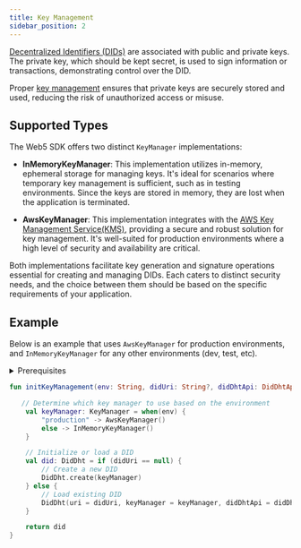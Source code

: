 ```yaml
---
title: Key Management
sidebar_position: 2
---
```


[Decentralized Identifiers (DIDs)](/docs/web5/learn/decentralized-identifiers) are associated with public and private keys. 
The private key, which should be kept secret, is used to sign information or transactions, demonstrating control over the DID. 

Proper [key management](https://en.wikipedia.org/wiki/Key_management) ensures that private keys are securely stored and used, reducing the risk of unauthorized access or misuse.

## Supported Types

The Web5 SDK offers two distinct `KeyManager` implementations:

* **InMemoryKeyManager**: This implementation utilizes in-memory, ephemeral storage for managing keys. 
It's ideal for scenarios where temporary key management is sufficient, such as in testing environments. 
Since the keys are stored in memory, they are lost when the application is terminated.

* **AwsKeyManager**: This implementation integrates with the [AWS Key Management Service(KMS)](https://docs.aws.amazon.com/kms/latest/developerguide/overview.html), providing a secure and robust solution for key management. 
It's well-suited for production environments where a high level of security and availability are critical.

Both implementations facilitate key generation and signature operations essential for creating and managing DIDs. Each caters to distinct security needs, and the choice between them should be based on the specific requirements of your application.

## Example
Below is an example that uses `AwsKeyManager` for production environments, and `InMemoryKeyManager` for any other environments (dev, test, etc).

<details>
<summary>Prerequisites</summary>

**Install Package**

```bash
npm i @web5/crypto @web5/dids
```

**Import Classes**

```kotlin title="Kotlin"
import web5.sdk.crypto.AwsKeyManager
import web5.sdk.crypto.InMemoryKeyManager
import web5.sdk.crypto.KeyManager
import web5.sdk.dids.methods.dht.DidDht
import web5.sdk.dids.methods.dht.DidDhtApi
```
</details>

```kotlin title="Kotlin"
fun initKeyManagement(env: String, didUri: String?, didDhtApi: DidDhtApi): DidDht {

   // Determine which key manager to use based on the environment
    val keyManager: KeyManager = when(env) {
        "production" -> AwsKeyManager()
        else -> InMemoryKeyManager()
    }

    // Initialize or load a DID
    val did: DidDht = if (didUri == null) {
        // Create a new DID
        DidDht.create(keyManager)
    } else {
        // Load existing DID
        DidDht(uri = didUri, keyManager = keyManager, didDhtApi = didDhtApi)
    }

    return did
}
```

